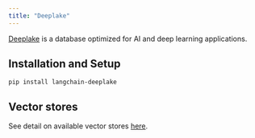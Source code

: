 ```yaml
---
title: "Deeplake"
---
```


[Deeplake](https://www.deeplake.ai/) is a database optimized for AI and deep learning applications.

## Installation and Setup

```
pip install langchain-deeplake
```

## Vector stores

See detail on available vector stores [here](/oss/integrations/vectorstores/activeloop_deeplake).
